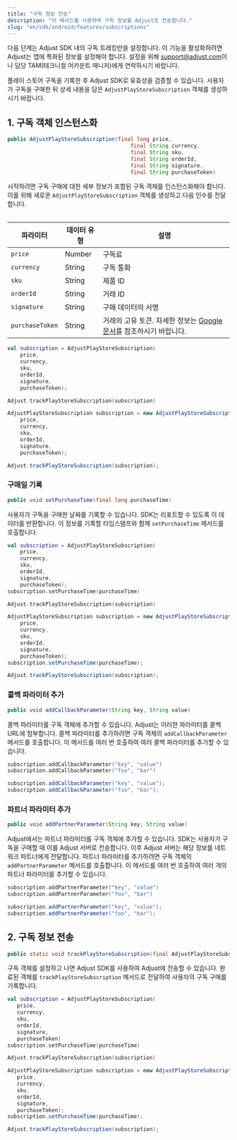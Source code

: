 ```yaml
---
title: "구독 정보 전송"
description: "이 메서드를 사용하여 구독 정보를 Adjust로 전송합니다."
slug: "en/sdk/android/features/subscriptions"
---
```

<callout type="important"> 

다음 단계는 Adjust SDK 내의 구독 트래킹만을 설정합니다. 이 기능을 활성화하려면 Adjust는 앱에 특화된 정보를 설정해야 합니다. 설정을 위해 [support@adjust.com](mailto:support@adjust.com)이나 담당 TAM\(테크니컬 어카운트 매니저\)에게 연락하시기 바랍니다.
</Callout> 

플레이 스토어 구독을 기록한 후 Adjust SDK로 유효성을 검증할 수 있습니다. 사용자가 구독을 구매한 뒤 상세 내용을 담은 `AdjustPlayStoreSubscription` 객체를 생성하시기 바랍니다.

1\. 구독 객체 인스턴스화
----------------

```java
public AdjustPlayStoreSubscription(final long price,
                                       final String currency,
                                       final String sku,
                                       final String orderId,
                                       final String signature,
                                       final String purchaseToken)
```

시작하려면 구독 구매에 대한 세부 정보가 포함된 구독 객체를 인스턴스화해야 합니다. 이를 위해 새로운 `AdjustPlayStoreSubscription` 객체를 생성하고 다음 인수를 전달합니다.
<table> 

|      파라미터       | 데이터 유형 |                                                                       설명                                                                       |
|-----------------|--------|------------------------------------------------------------------------------------------------------------------------------------------------|
| `price`         | Number | 구독료                                                                                                                                            |
| `currency`      | String | 구독 통화                                                                                                                                          |
| `sku`           | String | 제품 ID                                                                                                                                          |
| `orderId`       | String | 거래 ID                                                                                                                                          |
| `signature`     | String | 구매 데이터의 서명                                                                                                                                     |
| `purchaseToken` | String | 거래의 고유 토큰. 자세한 정보는 [Google 문서](https://developer.android.com/reference/com/android/billingclient/api/Purchase#getPurchaseToken())를 참조하시기 바랍니다. |

</Table> <tabs> <tab title="Kotlin" sync="kotlin"> 

```kotlin
val subscription = AdjustPlayStoreSubscription(
    price,
    currency,
    sku,
    orderId,
    signature,
    purchaseToken);

Adjust.trackPlayStoreSubscription(subscription)
```

</Tab> <tab title="Java" sync="java" > 

```java
AdjustPlayStoreSubscription subscription = new AdjustPlayStoreSubscription(
    price,
    currency,
    sku,
    orderId,
    signature,
    purchaseToken);

Adjust.trackPlayStoreSubscription(subscription);
```

</Tab> </Tabs> 

### 구매일 기록

```java
public void setPurchaseTime(final long purchaseTime)
```

사용자가 구독을 구매한 날짜를 기록할 수 있습니다. SDK는 리포트할 수 있도록 이 데이터를 반환합니다. 이 정보를 기록할 타임스탬프와 함께 `setPurchaseTime` 메서드를 호출합니다.
<tabs> <tab title="Kotlin" sync="kotlin"> 

```kotlin
val subscription = AdjustPlayStoreSubscription(
    price,
    currency,
    sku,
    orderId,
    signature,
    purchaseToken);
subscription.setPurchaseTime(purchaseTime)

Adjust.trackPlayStoreSubscription(subscription)
```

</Tab> <tab title="Java" sync="java" > 

```java
AdjustPlayStoreSubscription subscription = new AdjustPlayStoreSubscription(
    price,
    currency,
    sku,
    orderId,
    signature,
    purchaseToken);
subscription.setPurchaseTime(purchaseTime);

Adjust.trackPlayStoreSubscription(subscription);
```

</Tab> </Tabs> 

### 콜백 파라미터 추가

```java
public void addCallbackParameter(String key, String value)
```

콜백 파라미터를 구독 객체에 추가할 수 있습니다. Adjust는 이러한 파라미터를 콜백 URL에 첨부합니다. 콜백 파라미터를 추가하려면 구독 객체의 `addCallbackParameter` 메서드를 호출합니다. 이 메서드를 여러 번 호출하여 여러 콜백 파라미터를 추가할 수 있습니다.
<tabs> <tab title="Kotlin" sync="kotlin"> 

```kotlin
subscription.addCallbackParameter("key", "value")
subscription.addCallbackParameter("foo", "bar")
```

</Tab> <tab title="Java" sync="java" > 

```java
subscription.addCallbackParameter("key", "value");
subscription.addCallbackParameter("foo", "bar");
```

</Tab> </Tabs> 

### 파트너 파라미터 추가

```java
public void addPartnerParameter(String key, String value)
```

Adjust에서는 파트너 파라미터를 구독 객체에 추가할 수 있습니다. SDK는 사용자가 구독을 구매할 때 이를 Adjust 서버로 전송합니다. 이후 Adjust 서버는 해당 정보를 네트워크 파트너에게 전달합니다. 파트너 파라미터를 추가하려면 구독 객체의 `addPartnerParameter` 메서드를 호출합니다. 이 메서드를 여러 번 호출하여 여러 개의 파트너 파라미터를 추가할 수 있습니다.
<tabs> <tab title="Kotlin" sync="kotlin"> 

```kotlin
subscription.addPartnerParameter("key", "value")
subscription.addPartnerParameter("foo", "bar")
```

</Tab> <tab title="Java" sync="java" > 

```java
subscription.addPartnerParameter("key", "value");
subscription.addPartnerParameter("foo", "bar");
```

</Tab> </Tabs> 

2\. 구독 정보 전송
-------------

```java
public static void trackPlayStoreSubscription(final AdjustPlayStoreSubscription subscription)
```

구독 객체를 설정하고 나면 Adjust SDK를 사용하여 Adjust에 전송할 수 있습니다. 완료된 객체를 `trackPlayStoreSubscription` 메서드로 전달하여 사용자의 구독 구매를 기록합니다.
<tabs> <tab title="Kotlin" sync="kotlin"> 

```kotlin
val subscription = AdjustPlayStoreSubscription(
   price,
   currency,
   sku,
   orderId,
   signature,
   purchaseToken)
subscription.setPurchaseTime(purchaseTime)

Adjust.trackPlayStoreSubscription(subscription)
```

</Tab> <tab title="Java" sync="java" > 

```java
AdjustPlayStoreSubscription subscription = new AdjustPlayStoreSubscription(
   price,
   currency,
   sku,
   orderId,
   signature,
   purchaseToken);
subscription.setPurchaseTime(purchaseTime);

Adjust.trackPlayStoreSubscription(subscription);
```

</Tab> </Tabs>

